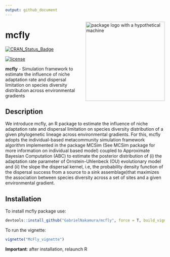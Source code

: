 ```yaml
---
output: github_document
---
```


<img src="man/figures/logo_mcfly.png" alt="package logo with a hypothetical machine" width="250px" align="right"/>


# mcfly

[![CRAN\_Status\_Badge](https://www.r-pkg.org/badges/version/mcfly)](https://cran.r-project.org/package=mcfly)

[![license](https://img.shields.io/github/license/mashape/apistatus.svg)](https://choosealicense.com/licenses/mit/)

**mcfly** - Simulation framework to estimate the influence of niche adaptation rate and dispersal limitation on species diversity distribution across environmental gradients

## Description
We introduce mcfly, an R package to estimate the influence of niche adaptation 
    rate and dispersal limitation on species diversity distribution of a given phylogenetic lineage across environmental gradients.
    For this, mcfly adopts the individual-based metacommunity simulation framework algorithm implemented in the package 
    MCSim (See MCSim package for more information on individual based model) coupled to Approximate Bayesian Computation (ABC) 
    to estimate the posterior distribution of (i) the adaptation rate parameter of Ornstein-Uhlenbeck (OU) 
    evolutionary model and (ii) the slope the dispersal kernel, i.e, the probability density function of the dispersal success from 
    a source to a sink assemblage)that maximizes the association between species diversity across a set of sites and a given environmental gradient.

## Installation

To install mcfly package use:
```r
devtools::install_github("GabrielNakamura/mcfly", force = T, build_vignettes = T)
```


To run the vignette:
```r
vignette("McFly_vignette")
```


**Important**: after installation, relaunch R
